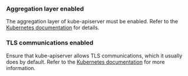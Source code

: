 ### Aggregation layer enabled

The aggregation layer of kube-apiserver must be enabled. Refer to the 
[Kubernetes documentation](https://kubernetes.io/docs/tasks/access-kubernetes-api/configure-aggregation-layer/)
for details. 
  
### TLS communications enabled

Ensure that kube-apiserver allows TLS communications, which it usually
does by default. Refer to the [Kubernetes documentation](https://kubernetes.io/docs/admin/accessing-the-api/)
for more information.
